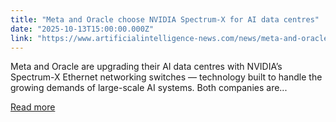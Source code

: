```yaml
---
title: "Meta and Oracle choose NVIDIA Spectrum-X for AI data centres"
date: "2025-10-13T15:00:00.000Z"
link: "https://www.artificialintelligence-news.com/news/meta-and-oracle-choose-nvidia-spectrum-x-for-ai-data-centres/"
---
```


Meta and Oracle are upgrading their AI data centres with NVIDIA’s Spectrum-X Ethernet networking switches — technology built to handle the growing demands of large-scale AI systems. Both companies are...

[Read more](https://www.artificialintelligence-news.com/news/meta-and-oracle-choose-nvidia-spectrum-x-for-ai-data-centres/)

